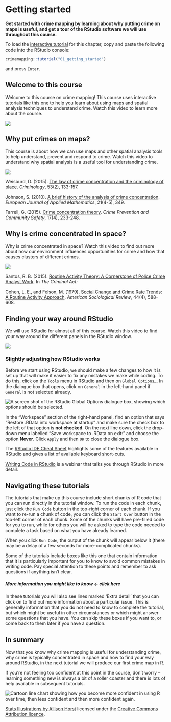 # Getting started

**Get started with crime mapping by learning about why putting crime on maps is useful, and get a tour of the RStudio software we will use throughout this course.**

::: {.box .load-tutorial}
To load the [interactive tutorial](../#how-to-use-this-book) for this chapter, copy and paste the following code into the RStudio console:

```r
crimemapping::tutorial("01_getting_started")
```

and press `Enter`.
:::


## Welcome to this course

Welcome to this course on crime mapping! This course uses interactive tutorials like this one to help you learn about using maps and spatial analysis techniques to understand crime. Watch this video to learn more about the course.

![](https://youtu.be/7JKWUamnBaE)

## Why put crimes on maps?

This course is about how we can use maps and other spatial analysis tools to help understand, prevent and respond to crime. Watch this video to understand why spatial analysis is a useful tool for understanding crime.

![](https://youtu.be/qoC46-oQtv8)

::: {.box .reading}
Weisburd, D. (2015). [The law of crime concentration and the criminology of place](https://doi.org/10.1111/1745-9125.12070). *Criminology*, 53(2), 133-157.

Johnson, S. (2010). [A brief history of the analysis of crime concentration](https://doi.org/10.1017/S0956792510000082). *European Journal of Applied Mathematics*, 21(4-5), 349.

Farrell, G. (2015). [Crime concentration theory](https://doi.org/10.1057/cpcs.2015.17). *Crime Prevention and Community Safety*, 17(4), 233-248.
:::

## Why is crime concentrated in space?

Why is crime concentrated in space? Watch this video to find out more about how our environment influences opportunities for crime and how that causes clusters of different crimes.

![](https://youtu.be/tKCpodQz8aU)

::: {.box .reading}
Santos, R. B. (2015). [Routine Activity Theory: A Cornerstone of Police Crime Analyst Work](https://ebookcentral.proquest.com/lib/ucl/reader.action?docID=1952969&ppg=130). In *The Criminal Act:*

Cohen, L. E., and Felson, M. (1979). [Social Change and Crime Rate Trends: A Routine Activity Approach](https://doi.org/10.2307/2094589). *American Sociological Review*, 44(4), 588--608.
:::

## Finding your way around RStudio

We will use RStudio for almost all of this course. Watch this video to find your way around the different panels in the RStudio window.

![](https://youtu.be/6bonySXb2_g)

### Slightly adjusting how RStudio works

Before we start using RStudio, we should make a few changes to how it is set up that will make it easier to fix any mistakes we make while coding. To do this, click on the `Tools` menu in RStudio and then on `Global Options…`. In the dialogue box that opens, click on `General` in the left-hand panel if `General` is not selected already.

<p class="centered-image">

<img src="images/workspace_options.png" alt="A screen shot of the RStudio Global Options dialogue box, showing which options should be selected."/>

</p>

In the "Workspace" section of the right-hand panel, find an option that says "Restore .RData into workspace at startup" and make sure the check box to the left of that option is **not checked**. On the next line down, click the drop-down menu labelled "Save workspace to .RData on exit:" and choose the option **Never**. Click `Apply` and then `OK` to close the dialogue box.

::: {.box .reading}
The [RStudio IDE Cheat Sheet](https://github.com/rstudio/cheatsheets/blob/master/rstudio-ide.pdf) highlights some of the features available in RStudio and gives a list of available keyboard short-cuts.

[Writing Code in RStudio](https://rstudio.com/resources/webinars/programming-part-1-writing-code-in-rstudio/) is a webinar that talks you through RStudio in more detail.
:::

## Navigating these tutorials

The tutorials that make up this course include short chunks of R code that you can run directly in the tutorial window. To run the code in each chunk, just click the `Run Code` button in the top-right corner of each chunk. If you want to re-run a chunk of code, you can click the `Start Over` button in the top-left corner of each chunk. Some of the chunks will have pre-filled code for you to run, while for others you will be asked to type the code needed to complete a task based on what you have already learned.

When you click `Run Code`, the output of the chunk will appear below it (there may be a delay of a few seconds for more-complicated chunks).

::: {.box .notewell}
Some of the tutorials include boxes like this one that contain information that it is particularly important for you to know to avoid common mistakes in writing code. Pay special attention to these points and remember to ask questions if anything isn't clear.
:::

::: {.box .extra-detail}
<h5 id="intro-box1-title" class="box-title">

More information you might like to know \<- **click here**

</h5>

::: {#intro-box1 .box-content}
In these tutorials you will also see lines marked 'Extra detail' that you can click on to find out more information about a particular issue. This is generally information that you do not need to know to complete the tutorial, but which might be useful in other circumstances or which might answer some questions that you have. You can skip these boxes if you want to, or come back to them later if you have a question.
:::
:::

```{=html}
<script>
$("#intro-box1-title").click(function () { $("#intro-box1").toggle("slow") })
</script>
```
## In summary

Now that you know why crime mapping is useful for understanding crime, why crime is typically concentrated in space and how to find your way around RStudio, in the next tutorial we will produce our first crime map in R.

If you're not feeling too confident at this point in the course, don't worry -- learning something new is always a bit of a roller coaster and there is lots of help available in subsequent tutorials.

<p class="full-width-image"><img src="https://github.com/mpjashby/crimemapping/raw/main/inst/tutorials/01_getting_started/images/r_rollercoaster.png" alt="Cartoon line chart showing how you become more confident in using R over time, then less confident and then more confident again."></p>

<p class="credits">

[Stats Illustrations by Allison Horst](https://github.com/allisonhorst/stats-illustrations) licensed under the [Creative Commons Attribution licence](https://github.com/allisonhorst/stats-illustrations/blob/master/license).

</p>
